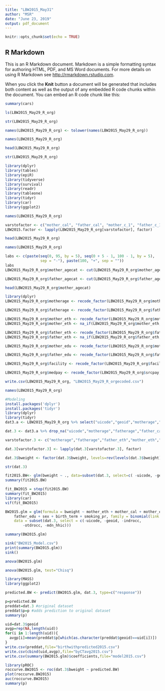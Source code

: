 ---
title: "LBW2015_May31"
author: "MSR"
date: "June 23, 2019"
output: pdf_document
---

```{r setup, include=FALSE}
knitr::opts_chunk$set(echo = TRUE)
```

## R Markdown

This is an R Markdown document. Markdown is a simple formatting syntax for authoring HTML, PDF, and MS Word documents. For more details on using R Markdown see <http://rmarkdown.rstudio.com>.

When you click the **Knit** button a document will be generated that includes both content as well as the output of any embedded R code chunks within the document. You can embed an R code chunk like this:

```{r cars}
summary(cars)
```
```{r}
ls(LBW2015_May29_R_org)

str(LBW2015_May29_R_org)

names(LBW2015_May29_R_org) <- tolower(names(LBW2015_May29_R_org))

names(LBW2015_May29_R_org)

head(LBW2015_May29_R_org)

str(LBW2015_May29_R_org)

```

```{r}
library(dplyr)
library(tables)
library(epiR)
library(tidyverse)
library(survival)
library(readr)
library(tableone)
library(tidyr)
library(car)
library(ggplot2)
```

```{r}
names(LBW2015_May29_R_org)
```

```{r}
varstofactor <- c("mother_cal", "father_cal", "mother_c_1", "father_c_1", "bweight", "birth_term", "srcpay")
LBW2015.factor <- lapply(LBW2015_May29_R_org[varstofactor], factor)
```

```{r}
head(LBW2015_May29_R_org)
```

```{r}
names(LBW2015_May29_R_org)
```

```{r}
labs <- c(paste(seq(0, 95, by = 5), seq(0 + 5 - 1, 100 - 1, by = 5),
                sep = "-"), paste(100, "+", sep = ""))
labs
LBW2015_May29_R_org$mother_agecat <- cut(LBW2015_May29_R_org$mother_age, breaks = c(seq(0, 100, by = 5), Inf), labels = labs, right = FALSE)
```

```{r}
LBW2015_May29_R_org$father_agecat <- cut(LBW2015_May29_R_org$father_age, breaks = c(seq(0, 100, by = 5), Inf), labels = labs, right = FALSE)
```

```{r}
head(LBW2015_May29_R_org$mother_agecat)
```

```{r}
library(dplyr)
LBW2015_May29_R_org$motherage <- recode_factor(LBW2015_May29_R_org$mother_agecat, '0-4' = "<25", '5-9' = "<25", '10-14' = "<25", '15-19' = "<25", '20-24' = "<25", '25-29' = ">=25", '30-34' = ">=25", '35-39' = ">=25", '40-44' = ">=25", '45-49' = ">=25", '50-54' = ">=25", '55-59' = ">=25",'60-64' = ">=25", '65-69' = ">=25", '70-74' = ">=25", '75-79' = ">=25", '80-84' = ">=25", '85-89' = ">=25",'90-94' = ">=25", '95-99' = ">=25", '100+' = ">=25")

LBW2015_May29_R_org$fatherage <- recode_factor(LBW2015_May29_R_org$father_agecat, '0-4' = "<25", '5-9' = "<25", '10-14' = "<25", '15-19' = "<25", '20-24' = "<25", '25-29' = ">=25", '30-34' = ">=25", '35-39' = ">=25", '40-44' = ">=25", '45-49' = ">=25", '50-54' = ">=25", '55-59' = ">=25",'60-64' = ">=25", '65-69' = ">=25", '70-74' = ">=25", '75-79' = ">=25", '80-84' = ">=25", '85-89' = ">=25",'90-94' = ">=25", '95-99' = ">=25", '100+' = ">=25")
```

```{r}
LBW2015_May29_R_org$mother_eth <- recode_factor(LBW2015_May29_R_org$mother_c_1, "Puerto Rican" = "Hispanic", Mexican = "Hispanic", Haitian = "Hispanic", Cuban = "Hispanic", "Other or Unknown Hispanic" = "NA")
LBW2015_May29_R_org$mother_eth <- na_if(LBW2015_May29_R_org$mother_eth, "NA")

LBW2015_May29_R_org$father_eth <- recode_factor(LBW2015_May29_R_org$father_c_1, "Puerto Rican" = "Hispanic", Mexican = "Hispanic", "6" = "Hispanic", "Haitian" = "Hispanic", Cuban = "Hispanic", "Other or Unknown Hispanic" = "NA")
LBW2015_May29_R_org$father_eth <- na_if(LBW2015_May29_R_org$father_eth, "NA")
```

```{r}
LBW2015_May29_R_org$mother_edu <- recode_factor(LBW2015_May29_R_org$mother_ed, "8TH GRADE OR LESS" = "< High School", "9TH THRU 12TH GRADE; NO DIPLOMA" = "< High School", "ASSOCIATE DEGREE" = ">= High School", "BACHELORS DEGREE" = ">= High School", "DOCTORATE OR PROFESSIONAL DEGREE" = ">= High School", "HIGH SCHOOL GRADUATE OR GED COMPLETED" = ">= High School", "MASTERS DEGREE" = ">= High School", "SOME COLLEGE CREDIT, BUT NO DEGREE" = ">= High School")

LBW2015_May29_R_org$father_edu <- recode_factor(LBW2015_May29_R_org$father_ed, "8TH GRADE OR LESS" = "< High School", "9TH THRU 12TH GRADE; NO DIPLOMA" = "< High School", "ASSOCIATE DEGREE" = ">= High School", "BACHELORS DEGREE" = ">= High School", "DOCTORATE OR PROFESSIONAL DEGREE" = ">= High School", "HIGH SCHOOL GRADUATE OR GED COMPLETED" = ">= High School", "MASTERS DEGREE" = ">= High School", "SOME COLLEGE CREDIT, BUT NO DEGREE" = ">= High School")
```

```{r}
LBW2015_May29_R_org$facility <- recode_factor(LBW2015_May29_R_org$facility_t, "HOSPITAL" = "HOSPITAL", "HOME" = "OUT OF HOSPITAL", "FREESTANDING BIRTH CENTER" = "OUT OF HOSPITAL", "EN ROUTE" = "OUT OF HOSPITAL", "APARTMENT COMPLEX PARKING" = "OUT OF HOSPITAL")
```

```{r}
LBW2015_May29_R_org$medpay <- recode_factor(LBW2015_May29_R_org$srcpay, "Private Insurance" = "Private Insurance", "Medicaid" = "Non-Private Insurance", "Self-Pay" = "Non-Private Insurance", "Other" = "Non-Private Insurance")
```

```{r}
write.csv(LBW2015_May29_R_org, "LBW2015_May29_R_orgecoded.csv")
```

```{r}
names(LBW2015_May29_R_org)
```

```{r}
#Modeling
install.packages('dplyr')
install.packages('tidyr')
library(dplyr)
library(tidyr)
dat3.a <- LBW2015_May29_R_org %>% select("uicode","geoid","motherage","fatherage","father_eth","mother_eth","mother_cal","father_cal","mother_edu","father_edu","facility","sex","bweight","birth_term","medpay","mother_wic","tobacco_us","alcohol_us","smoking_pr","indrocc","otdrocc","mdn_hhic","pw_as","ss_as")

dat.3 <- dat3.a %>% drop_na("uicode","motherage","fatherage","father_cal","mother_cal","mother_eth","father_eth","mother_edu","father_edu","facility","sex","bweight","birth_term","medpay","mother_wic","tobacco_us","alcohol_us","pw_as","ss_as")

varstofactor.3 <- c("motherage","fatherage","father_eth","mother_eth","mother_cal","father_cal","mother_edu","father_edu","facility","sex","bweight","birth_term","medpay","mother_wic","tobacco_us","alcohol_us","smoking_pr")

dat.3[varstofactor.3] <- lapply(dat.3[varstofactor.3], factor)

dat.3$bweight <- factor(dat.3$bweight, levels=rev(levels(dat.3$bweight)))

str(dat.3)

```

```{r}
fit2015.BW<- glm(bweight ~ ., data=subset(dat.3, select=c( -uicode, -geoid, -indrocc, -otdrocc, -mdn_hhic)), family=binomial(link=logit))
summary(fit2015.BW)
```

```{r}
fit_BW2015 = step(fit2015.BW)
summary(fit_BW2015)
library(car)
vif(fit_BW2015)
```

```{r}
BW2015.glm = glm(formula = bweight ~ mother_eth + mother_cal + mother_edu + 
    father_edu + sex + birth_term + smoking_pr, family = binomial(link = logit), 
    data = subset(dat.3, select = c(-uicode, -geoid, -indrocc, 
        -otdrocc, -mdn_hhic)))

summary(BW2015.glm)

sink("BW2015_Model.csv")
print(summary(BW2015.glm))
sink()
```

```{r}
anova(BW2015.glm)
```

```{r}
anova(BW2015.glm, test="Chisq")
```

```{r}
library(MASS)
library(ggplot2)

predicted.BW <- predict(BW2015.glm, dat.3, type=c("response"))

p=predicted.BW
preddat=dat.3 #original dataset
preddat$p=p #adds prediction to original dataset
summary(p)

uid=dat.3$geoid
avgp=rep(NA,length(uid))
for(i in 1:length(uid)){
  avgp[i]=mean(preddat$p[which(as.character(preddat$geoid)==uid[i])])
}
write.csv(preddat,file="birthwithpredicted2015.csv")
write.csv(cbind(uid,avgp),file="byCTavg2015.csv")
write.csv(summary(BW2015.glm)$coefficients,file="model2015.csv")

library(pROC)
roccurve.BW2015 <- roc(dat.3$bweight ~ predicted.BW)
plot(roccurve.BW2015)
auc(roccurve.BW2015)
summary(p)

```

